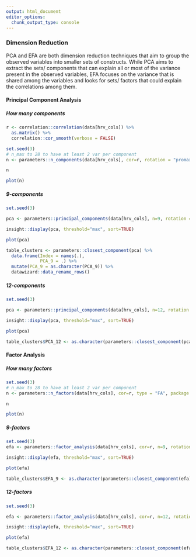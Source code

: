 ```yaml
---
output: html_document
editor_options: 
  chunk_output_type: console
---
```



<!-- ```{r, message=FALSE, warning=FALSE} -->
<!-- nans <- data %>%  -->
<!--   group_by(Database) %>%  -->
<!--   select(one_of(hrv_cols)) %>%  -->
<!--   summarise_all(function(x) sum(is.na(x)) / n()) -->
<!-- nans <- nans[sapply(nans, function(x) if(is.character(x)) return(TRUE) else sum(x) > 0)] -->
<!-- nans -->

<!-- data %>%  -->
<!--   filter(is.na(RMSSD)) %>%  -->
<!--   select(Participant, Database) -->
<!-- ``` -->



### Dimension Reduction
PCA and EFA are both dimension reduction techniques that aim to group the observed variables into smaller sets of constructs. While PCA aims to extract the sets/ components that can explain all or most of the variance present in the observed variables, EFA focuses on the variance that is shared among the variables and looks for sets/ factors that could explain the correlations among them.

#### Principal Component Analysis
##### How many components
```r
r <- correlation::correlation(data[hrv_cols]) %>% 
  as.matrix() %>% 
  correlation::cor_smooth(verbose = FALSE)

set.seed(3)
# n_max to 28 to have at least 2 var per component
n <- parameters::n_components(data[hrv_cols], cor=r, rotation = "promax", package = "all", n_max = 28)

n

plot(n) 
```

##### 9-components
```r
set.seed(3)

pca <- parameters::principal_components(data[hrv_cols], n=9, rotation = "promax")

insight::display(pca, threshold="max", sort=TRUE)

plot(pca)

table_clusters <- parameters::closest_component(pca) %>%
  data.frame(Index = names(.),
             PCA_9 = .) %>%
  mutate(PCA_9 = as.character(PCA_9)) %>%
  datawizard::data_rename_rows()

```

##### 12-components
```r
set.seed(3)

pca <- parameters::principal_components(data[hrv_cols], n=12, rotation = "promax")

insight::display(pca, threshold="max", sort=TRUE)

plot(pca)

table_clusters$PCA_12 <- as.character(parameters::closest_component(pca))

```

#### Factor Analysis 

##### How many factors

```r
set.seed(3)
# n_max to 28 to have at least 2 var per component
n <- parameters::n_factors(data[hrv_cols], cor=r, type = "FA", package = "all", n_max = 28)

n

plot(n) 
```



##### 9-factors

```r
set.seed(3)
efa <- parameters::factor_analysis(data[hrv_cols], cor=r, n=9, rotation="promax", fm="ml")

insight::display(efa, threshold="max", sort=TRUE)

plot(efa)

table_clusters$EFA_9 <- as.character(parameters::closest_component(efa))
```

##### 12-factors

```r
set.seed(3)

efa <- parameters::factor_analysis(data[hrv_cols], cor=r, n=12, rotation="promax", fm="ml")

insight::display(efa, threshold="max", sort=TRUE)

plot(efa)

table_clusters$EFA_12 <- as.character(parameters::closest_component(efa))
```

